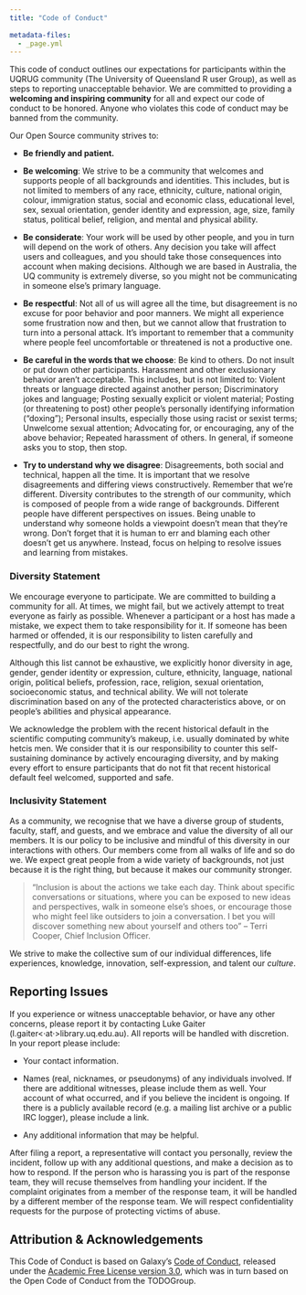 ```yaml
---
title: "Code of Conduct"
 
metadata-files:
  - _page.yml
---
```


This code of conduct outlines our expectations for participants within the
UQRUG community (The University of Queensland R user Group), 
as well as steps to reporting unacceptable behavior. We are
committed to providing a **welcoming and inspiring community** for all and 
expect our code of conduct to be honored. Anyone who violates this code of 
conduct may be banned from the community.

Our Open Source community strives to:

* **Be friendly and patient.**

* **Be welcoming**: We strive to be a community that welcomes and
  supports people of all backgrounds and identities. This includes, but is not
  limited to members of any race, ethnicity, culture, national origin, colour,
  immigration status, social and economic class, educational level, sex, sexual
  orientation, gender identity and expression, age, size, family status,
  political belief, religion, and mental and physical ability.

* **Be considerate**: Your work will be used by other people, and you in turn
  will depend on the work of others. Any decision you take will affect users
  and colleagues, and you should take those consequences into account when
  making decisions. Although we are based in Australia, the UQ community is 
  extremely diverse, so you might not be communicating in someone else's 
  primary language.

* **Be respectful**: Not all of us will agree all the time, but disagreement is
  no excuse for poor behavior and poor manners. We might all experience some
  frustration now and then, but we cannot allow that frustration to turn into a
  personal attack. It’s important to remember that a community where people
  feel uncomfortable or threatened is not a productive one.

* **Be careful in the words that we choose**: Be kind to others. Do
  not insult or put down other participants. Harassment and other exclusionary
  behavior aren't acceptable. This includes, but is not limited to: Violent
  threats or language directed against another person; Discriminatory jokes and
  language; Posting sexually explicit or violent material; Posting (or
  threatening to post) other people’s personally identifying information
  (“doxing”); Personal insults, especially those using racist or sexist terms;
  Unwelcome sexual attention; Advocating for, or encouraging, any of the above
  behavior; Repeated harassment of others. In general, if someone asks you to
  stop, then stop.

* **Try to understand why we disagree**: Disagreements, both social and
  technical, happen all the time. It is important that we resolve disagreements
  and differing views constructively. Remember that we’re different. Diversity
  contributes to the strength of our community, which is composed of people
  from a wide range of backgrounds. Different people have different
  perspectives on issues. Being unable to understand why someone holds a
  viewpoint doesn’t mean that they’re wrong. Don’t forget that it is human to
  err and blaming each other doesn’t get us anywhere. Instead, focus on helping
  to resolve issues and learning from mistakes.


### Diversity Statement

We encourage everyone to participate. We are committed to building a community
for all. At times, we might fail, but we actively attempt to treat everyone as 
fairly as possible. Whenever a participant or a host has made a mistake,
we expect them to take responsibility for it. If someone has been harmed or
offended, it is our responsibility to listen carefully and respectfully, and do
our best to right the wrong.

Although this list cannot be exhaustive, we explicitly honor diversity in age,
gender, gender identity or expression, culture, ethnicity, language, national
origin, political beliefs, profession, race, religion, sexual orientation,
socioeconomic status, and technical ability. We will not tolerate
discrimination based on any of the protected characteristics above, or on
people's abilities and physical appearance.

We acknowledge the problem with the recent historical default in the scientific
computing community's makeup, i.e. usually dominated by white hetcis men. We 
consider that it is our responsibility to counter this self-sustaining 
dominance by actively encouraging diversity, and by making every effort to 
ensure participants that do not fit that recent historical default feel 
welcomed, supported and safe.

### Inclusivity Statement

As a community, we recognise that we have a diverse group of students, faculty, 
staff, and guests, and we embrace and value the diversity of all our members. 
It is our policy to be inclusive and mindful of this diversity in our 
interactions with others. Our members come from all walks of life and so do we.
We expect great people from a wide variety of backgrounds, not just because it 
is the right thing, but because it makes our community stronger.


> "Inclusion is about the actions we take each day. Think about specific 
conversations or situations, where you can be exposed to new ideas and 
perspectives, walk in someone else's shoes, or encourage those who might 
feel like outsiders to join a conversation. I bet you will discover 
something new about yourself and others too"
> – Terri Cooper, Chief Inclusion Officer.

We strive to make the collective sum of our individual differences, life 
experiences, knowledge, innovation, self-expression, and talent our *culture*. 

## Reporting Issues

If you experience or witness unacceptable behavior, or have any other concerns,
please report it by contacting Luke Gaiter 
(l.gaiter<·at·>library.uq.edu.au). All reports will be handled with discretion.
In your report please include:

- Your contact information.

- Names (real, nicknames, or pseudonyms) of any individuals involved. If there
  are additional witnesses, please include them as well. Your account of what
  occurred, and if you believe the incident is ongoing. If there is a publicly
  available record (e.g. a mailing list archive or a public IRC logger), please
  include a link.

- Any additional information that may be helpful.

After filing a report, a representative will contact you personally, review the
incident, follow up with any additional questions, and make a decision as to
how to respond. If the person who is harassing you is part of the response
team, they will recuse themselves from handling your incident. If the complaint
originates from a member of the response team, it will be handled by a
different member of the response team. We will respect confidentiality requests
for the purpose of protecting victims of abuse.

## Attribution & Acknowledgements

This Code of Conduct is based on Galaxy's
[Code of Conduct](https://github.com/galaxyproject/galaxy-lib/blob/master/CODE_OF_CONDUCT.rst),
released under the [Academic Free License version 3.0](https://opensource.org/license/afl-3-0-php), which was in turn 
based on the Open Code of Conduct from the TODOGroup.

